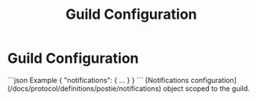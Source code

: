 ﻿---
title: Guild Configuration
sidebar_position: 2
---


# Guild Configuration

<SchemaExample path="/guild/config.json">
```json Example
{
    "notifications": {  ...  }
}
```
</SchemaExample>

<ParamsList>
    <Param name="notifications" type="object">
        [Notifications configuration](/docs/protocol/definitions/postie/notifications) object scoped to the guild.
    </Param>
</ParamsList>